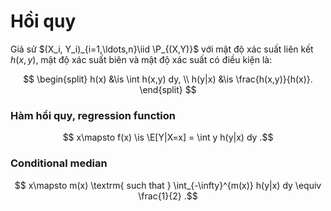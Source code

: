# Hồi quy

Giả sử
$(X_i, Y_i)_{i=1,\ldots,n}\iid \P_{(X,Y)}$
với mật độ xác suất liên kết $h(x,y),$
mật độ xác suất biên và
mật độ xác suất có điều kiện là:

$$
\begin{split}
h(x) &\is \int h(x,y) dy, \\
h(y|x) &\is \frac{h(x,y)}{h(x)}.
\end{split}
$$

:::{#def-regression}
### Hàm hồi quy, regression function
$$
x\mapsto f(x) \is \E[Y|X=x] = \int y h(y|x) dy
.$$
:::

:::{#def-conditional-median}
### Conditional median
$$
x\mapsto m(x) \textrm{ such that }
\int_{-\infty}^{m(x)} h(y|x) dy \equiv \frac{1}{2}
.$$
:::
